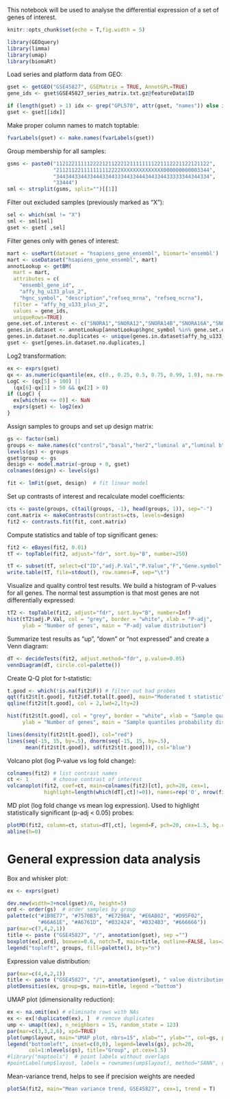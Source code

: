 This notebook will be used to analyse the differential expression of a set of genes of interest.
```r
knitr::opts_chunk$set(echo = T,fig.width = 5)
```


```r
library(GEOquery)
library(limma)
library(umap)
library(biomaRt)
```

Load series and platform data from GEO:
```r
gset <- getGEO("GSE45827", GSEMatrix = TRUE, AnnotGPL=TRUE)
gene_ids <- gset$GSE45827_series_matrix.txt.gz@featureData$ID

if (length(gset) > 1) idx <- grep("GPL570", attr(gset, "names")) else idx <- 1
gset <- gset[[idx]]
```

Make proper column names to match toptable:
```r
fvarLabels(gset) <- make.names(fvarLabels(gset))
```

Group membership for all samples:
```r
gsms <- paste0("11212211111222212112221211111111221112221122121122",
               "211211221111111112222XXXXXXXXXXXXXX000000000003344",
               "34434433443344433443334433444344334433333344344334",
               "33444")
sml <- strsplit(gsms, split="")[[1]]
```

Filter out excluded samples (previously marked as "X"):
```r
sel <- which(sml != "X")
sml <- sml[sel]
gset <- gset[ ,sel]
```

Filter genes only with genes of interest:
```r
mart <- useMart(dataset = "hsapiens_gene_ensembl", biomart='ensembl')
mart <- useDataset("hsapiens_gene_ensembl", mart)
annotLookup <- getBM(
  mart = mart,
  attributes = c(
    "ensembl_gene_id",
    "affy_hg_u133_plus_2",
    "hgnc_symbol", "description","refseq_mrna", "refseq_ncrna"),
  filter = "affy_hg_u133_plus_2",
  values = gene_ids,
  uniqueRows=TRUE)
gene.set.of.interest <- c("SNORA1","SNORA12","SNORA14B","SNORA16A","SNORA21","SNORA23","SNORA24","SNORA32","SNORA38","SNORA44","SNORA48","SNORA49","SNORA52","SNORA53","SNORA57","SNORA61","SNORA63","SNORA64","SNORA65","SNORA70","SNORA71C","SNORA73A","SNORA73B","SNORA75","SNORA78","SNORA8","SNORD10","SNORD102","SNORD104","SNORD105","SNORD105B","SNORD108","SNORD110","SNORD111B","SNORD113-3","SNORD113-4","SNORD114-1","SNORD114-13","SNORD114-14","SNORD114-19","SNORD114-20","SNORD114-21","SNORD115-23","SNORD115-32","SNORD116-13","SNORD119","SNORD12","SNORD12B","SNORD13","SNORD14A","SNORD14C","SNORD14D","SNORD15B","SNORD16","SNORD17","SNORD18A","SNORD1B","SNORD20","SNORD22","SNORD26","SNORD28","SNORD29","SNORD32A","SNORD33","SNORD34","SNORD35A","SNORD36A","SNORD36B","SNORD38A","SNORD3A","SNORD3D","SNORD41","SNORD42A","SNORD42B","SNORD44","SNORD45A","SNORD47","SNORD49B","SNORD4B","SNORD5","SNORD50A","SNORD52","SNORD53","SNORD54","SNORD55","SNORD56","SNORD57","SNORD58A","SNORD58C","SNORD59A","SNORD60","SNORD63","SNORD64","SNORD65","SNORD68","SNORD69","SNORD71","SNORD74","SNORD76","SNORD8","SNORD81","SNORD82","SNORD84","SNORD86","SNORD87","SNORD89","SNORD94","SNORD96A","SNORD97","SNORD99","TMX1","ZFAS1","CDKN2B-AS1","CWF19L1","EIF4A1","EP400","HIF1A-AS2","MEG8","NOP56","RACK1","RPL13A","RPS13","SCARNA12","SNHG12","SNHG20","SNHG5","SNHG6","SNHG7","SNHG8","AP1G1","CFDP1","CHD8","DDX39B","EEF2","EIF4A2","EIF4G2","GAS5","GNL3","HSPA8","HSPA9","IPO7","MYRIP","NAN","NCL","NFATC3","PCAT4","PPAN","PRKAA1","PRRC2A","PTCD3","RABGGTB","RNF149","RPL10","RPL12","RPL13","RPL17","RPL21","RPL23","RPL23A","RPL4","RPL7A","RPLP2","RPS11","RPS2","RPS20","RPS3","RPS8","SF3B3","SLC25A3","SNHG1","SNHG3","SNHG9","SNORD1C","SNORD35B","SNORD37","SNRPB","SNX5","TAF1D","TNPO2","TOMM20","WDR43")
genes.in.dataset <- annotLookup[annotLookup$hgnc_symbol %in% gene.set.of.interest,]
genes.in.dataset.no.duplicates <- unique(genes.in.dataset$affy_hg_u133_plus_2)
gset <- gset[genes.in.dataset.no.duplicates,]
```

Log2 transformation:
```r
ex <- exprs(gset)
qx <- as.numeric(quantile(ex, c(0., 0.25, 0.5, 0.75, 0.99, 1.0), na.rm=T))
LogC <- (qx[5] > 100) ||
  (qx[6]-qx[1] > 50 && qx[2] > 0)
if (LogC) {
  ex[which(ex <= 0)] <- NaN
  exprs(gset) <- log2(ex)
}
```

Assign samples to groups and set up design matrix:
```r
gs <- factor(sml)
groups <- make.names(c("control","basal","her2","luminal a","luminal b"))
levels(gs) <- groups
gset$group <- gs
design <- model.matrix(~group + 0, gset)
colnames(design) <- levels(gs)

fit <- lmFit(gset, design)  # fit linear model
```

Set up contrasts of interest and recalculate model coefficients:
```r
cts <- paste(groups, c(tail(groups, -1), head(groups, 1)), sep="-")
cont.matrix <- makeContrasts(contrasts=cts, levels=design)
fit2 <- contrasts.fit(fit, cont.matrix)
```

Compute statistics and table of top significant genes:
```r
fit2 <- eBayes(fit2, 0.01)
tT <- topTable(fit2, adjust="fdr", sort.by="B", number=250)

tT <- subset(tT, select=c("ID","adj.P.Val","P.Value","F","Gene.symbol","Gene.title"))
write.table(tT, file=stdout(), row.names=F, sep="\t")
```

Visualize and quality control test results. We build a histogram of P-values for all genes. The normal test assumption is that most genes are not differentially expressed:
```r
tT2 <- topTable(fit2, adjust="fdr", sort.by="B", number=Inf)
hist(tT2$adj.P.Val, col = "grey", border = "white", xlab = "P-adj",
     ylab = "Number of genes", main = "P-adj value distribution")
```

Summarize test results as "up", "down" or "not expressed" and create a Venn diagram:
```r
dT <- decideTests(fit2, adjust.method="fdr", p.value=0.05)
vennDiagram(dT, circle.col=palette())
```

Create Q-Q plot for t-statistic:
```r
t.good <- which(!is.na(fit2$F)) # filter out bad probes
qqt(fit2$t[t.good], fit2$df.total[t.good], main="Moderated t statistic")
qqline(fit2$t[t.good], col = 2,lwd=2,lty=2)

hist(fit2$t[t.good], col = "grey", border = "white", xlab = "Sample quantiles",
     ylab = "Number of genes", main = "Sample quantiles probability distribution", prob = T, ylim = c(0, 0.1), xlim = c(-15, 15))

lines(density(fit2$t[t.good]), col="red")
lines(seq(-15, 15, by=.5), dnorm(seq(-15, 15, by=.5),
      mean(fit2$t[t.good]), sd(fit2$t[t.good])), col="blue")
```

Volcano plot (log P-value vs log fold change):
```r
colnames(fit2) # list contrast names
ct <- 1        # choose contrast of interest
volcanoplot(fit2, coef=ct, main=colnames(fit2)[ct], pch=20, cex=1,
            highlight=length(which(dT[,ct]!=0)), names=rep('O', nrow(fit2)))
```

MD plot (log fold change vs mean log expression). Used to highlight statistically significant (p-adj < 0.05) probes:
```r
plotMD(fit2, column=ct, status=dT[,ct], legend=F, pch=20, cex=1.5, bg.cex=1)
abline(h=0)
```

# General expression data analysis
Box and whisker plot:
```r
ex <- exprs(gset)

dev.new(width=3+ncol(gset)/6, height=5)
ord <- order(gs)  # order samples by group
palette(c("#1B9E77", "#7570B3", "#E7298A", "#E6AB02", "#D95F02",
          "#66A61E", "#A6761D", "#B32424", "#B324B3", "#666666"))
par(mar=c(7,4,2,1))
title <- paste ("GSE45827", "/", annotation(gset), sep ="")
boxplot(ex[,ord], boxwex=0.6, notch=T, main=title, outline=FALSE, las=2, col=gs[ord])
legend("topleft", groups, fill=palette(), bty="n")
```

Expression value distribution:
```r
par(mar=c(4,4,2,1))
title <- paste ("GSE45827", "/", annotation(gset), " value distribution", sep ="")
plotDensities(ex, group=gs, main=title, legend ="bottom")
```

UMAP plot (dimensionality reduction):
```r
ex <- na.omit(ex) # eliminate rows with NAs
ex <- ex[!duplicated(ex), ]  # remove duplicates
ump <- umap(t(ex), n_neighbors = 15, random_state = 123)
par(mar=c(3,3,2,6), xpd=TRUE)
plot(ump$layout, main="UMAP plot, nbrs=15", xlab="", ylab="", col=gs, pch=20, cex=1.5)
legend("bottomleft", inset=c(0,0), legend=levels(gs), pch=20,
       col=1:nlevels(gs), title="Group", pt.cex=1.5)
#library("maptools")  # point labels without overlaps
#pointLabel(ump$layout, labels = rownames(ump$layout), method="SANN", cex=0.6)
```

Mean-variance trend, helps to see if precision weights are needed
```r
plotSA(fit2, main="Mean variance trend, GSE45827", cex=1, trend = T)
```

